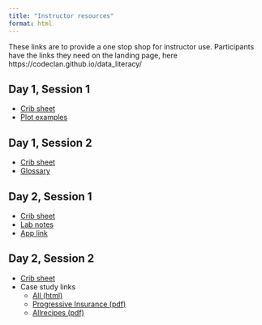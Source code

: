```yaml
---
title: "Instructor resources"
format: html
---
```


These links are to provide a one stop shop for instructor use.
Participants have the links they need on the landing page, here https://codeclan.github.io/data_literacy/

## Day 1, Session 1

-   [Crib sheet](d1-s1_crib-sheet.html){.external target="_blank"}
-   [Plot examples](all-da-plotz.html){.external target="_blank"}

## Day 1, Session 2

-   [Crib sheet](d1-s2_crib-sheet.html){.external target="_blank"}
-   [Glossary](glossary.html){.external target="_blank"}

## Day 2, Session 1

-   [Crib sheet](d2-s1_crib-sheet.html){.external target="_blank"}
-   [Lab notes](d2-s1_lab_understanding-uncertainty.html){.external target="_blank"}
-   [App link](cc-stats.shinyapps.io/uncertainty){.external target="_blank"}

## Day 2, Session 2

-   [Crib sheet](d2-s2_crib-sheet.html){.external target="_blank"}
-   Case study links
    -   [All (html)](d2-s2_case-studies.html){.external target="_blank"}
    -   [Progressive Insurance (pdf)](d2-s2_case-study_progressive.pdf){.external target="_blank"}
    -   [Allrecipes (pdf)](d2-s2_case-study_allrecipies.pdf){.external target="_blank"}

